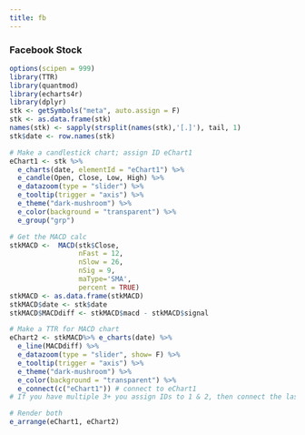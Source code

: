 ```yaml
---
title: fb
---
```


### Facebook Stock

```r
options(scipen = 999)
library(TTR)
library(quantmod)
library(echarts4r)
library(dplyr)
stk <- getSymbols("meta", auto.assign = F) 
stk <- as.data.frame(stk)
names(stk) <- sapply(strsplit(names(stk),'[.]'), tail, 1)
stk$date <- row.names(stk)
```

```r

# Make a candlestick chart; assign ID eChart1
eChart1 <- stk %>% 
  e_charts(date, elementId = "eChart1") %>% 
  e_candle(Open, Close, Low, High) %>% 
  e_datazoom(type = "slider") %>% 
  e_tooltip(trigger = "axis") %>% 
  e_theme("dark-mushroom") %>% 
  e_color(background = "transparent") %>%
  e_group("grp")

# Get the MACD calc
stkMACD <-  MACD(stk$Close, 
                 nFast = 12, 
                 nSlow = 26, 
                 nSig = 9, 
                 maType='SMA',
                 percent = TRUE)
stkMACD <- as.data.frame(stkMACD)
stkMACD$date <- stk$date
stkMACD$MACDdiff <- stkMACD$macd - stkMACD$signal

# Make a TTR for MACD chart
eChart2 <- stkMACD%>% e_charts(date) %>% 
  e_line(MACDdiff) %>% 
  e_datazoom(type = "slider", show= F) %>% 
  e_tooltip(trigger = "axis") %>% 
  e_theme("dark-mushroom") %>% 
  e_color(background = "transparent") %>%
  e_connect(c("eChart1")) # connect to eChart1
# If you have multiple 3+ you assign IDs to 1 & 2, then connect the last one with e_connect(c("eChart1","eChart2")) etc.

# Render both
e_arrange(eChart1, eChart2)

```
